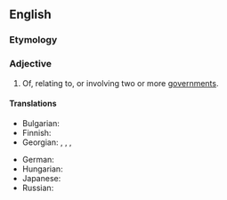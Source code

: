 ==English==

===Etymology===
{{prefix|en|inter|governmental}}

===Adjective===
{{en-adj|-}}

# Of, relating to, or involving two or more [[government]]s.

====Translations====
{{trans-top|of, relating to, or involving two or more governments}}
* Bulgarian: {{t|bg|междуправителствен}}
* Finnish: {{t|fi|hallitustenvälinen}}
* Georgian: {{t|ka|მთავრობათაშორისი}}, {{t|ka|მთავრობათაშორისო}}, {{t|ka|მთავრობათშორისი}} {{qualifier|alternative form}}, {{t|ka|მთავრობათშორისო}} {{qualifier|alternative form}}
{{trans-mid}}
* German: {{t|de|zwischenstaatlich}}
* Hungarian: {{t|hu|kormányközi}}
* Japanese: {{t|ja|政府間の|tr=seifu-kan no}}
* Russian: {{t+|ru|межправительственный}}
{{trans-bottom}}
